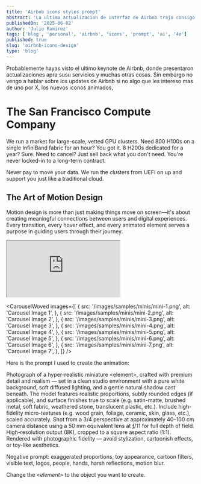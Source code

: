 ```yaml
---
title: 'Airbnb icons styles prompt'
abstract: 'La ultima actualizacion de interfaz de Airbnb trajo consigo un update en los iconos haciendolos realistas, animados y muy divertidos.'
publishedOn: '2025-06-02'
author: 'Julio Ramirez'
tags: ['blog', 'personal', 'airbnb', 'icons', 'prompt', 'ai', '4o']
published: true
slug: 'airbnb-icons-design'
type: 'blog'
---
```


<ImagePost src="/images/blog/prompt-airbnb/image-02.png" alt="Prompt for Airbnb" width={1000} height={1000} />

Probablemente hayas visto el ultimo keynote de Airbnb, donde presentaron actualizaciones apra susu servicios y muchas otras cosas. Sin embargo no vengo a hablar sobre los updates de Airbnb si no algo que les intereso mas de uno por X, los nuevos iconos animados,

# The San Francisco Compute Company

We run a market for large-scale, vetted GPU clusters. Need 800 H100s on a single InfiniBand fabric for an hour? You got it. 8 H200s dedicated for a year? Sure. Need to cancel? Just sell back what you don't need. You're never locked-in to a long-term contract.

Never pay to move your data. We run the clusters from UEFI on up and support you just like a traditional cloud.

## The Art of Motion Design

Motion design is more than just making things move on screen—it's about creating meaningful connections between users and digital experiences. Every transition, every hover effect, and every animated element serves a purpose in guiding users through their journey.

<div className="video-content">
  <iframe
    style={{
      position: 'absolute',
      top: '0',
      left: '0',
      width: '100%',
      height: '100%',
    }}
    src="https://www.youtube.com/embed/wMo0IOsxU_8?si=3EOPUxTKRA4phCpj&amp;start=2092"
    title="YouTube video player"
    allow="accelerometer; autoplay; clipboard-write; encrypted-media; gyroscope; picture-in-picture; web-share"
    referrerPolicy="strict-origin-when-cross-origin"
    autoPlay
    loop
    playsInline
  ></iframe>
</div>

<CarouselWoved
  images={[
    {
      src: '/images/samples/minis/mini-1.png',
      alt: 'Carousel Image 1',
    },
    {
      src: '/images/samples/minis/mini-2.png',
      alt: 'Carousel Image 2',
    },
    {
      src: '/images/samples/minis/mini-3.png',
      alt: 'Carousel Image 3',
    },
    {
      src: '/images/samples/minis/mini-4.png',
      alt: 'Carousel Image 4',
    },
    {
      src: '/images/samples/minis/mini-5.png',
      alt: 'Carousel Image 5',
    },
    {
      src: '/images/samples/minis/mini-6.png',
      alt: 'Carousel Image 6',
    },
    {
      src: '/images/samples/minis/mini-7.png',
      alt: 'Carousel Image 7',
    },
  ]}
/>

Here is the prompt I used to create the animation:

<a id="prompt"></a>

<Highlight>
Photograph of a hyper-realistic miniature &lt;element&gt;, crafted with premium detail and realism — set in a clean studio environment with a pure white background, soft diffused lighting, and a gentle natural shadow cast beneath. The model features realistic proportions, subtly rounded edges (if applicable), and surface finishes true to scale (e.g. satin-matte, brushed metal, soft fabric, weathered stone, translucent plastic, etc.). Include high-fidelity micro-textures (e.g. wood grain, foliage, ceramic, skin, glass, etc.), scaled accurately. Shot from a 3/4 perspective at approximately 40–100 cm camera distance using a 50 mm equivalent lens at ƒ/11 for full depth of field. High-resolution output (8K), cropped to a square aspect ratio (1:1). Rendered with photographic fidelity — avoid stylization, cartoonish effects, or toy-like aesthetics.

Negative prompt: exaggerated proportions, toy appearance, cartoon filters, visible text, logos, people, hands, harsh reflections, motion blur.

</Highlight>

Change the <i>&lt;element&gt;</i> to the object you want to create.
